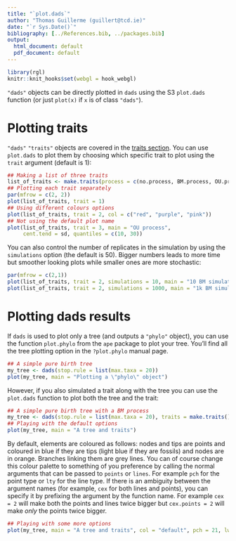 ```yaml
---
title: "`plot.dads`"
author: "Thomas Guillerme (guillert@tcd.ie)"
date: "`r Sys.Date()`"
bibliography: [../References.bib, ../packages.bib]
output:
  html_document: default
  pdf_document: default
---
```


```r
library(rgl)
knitr::knit_hooks$set(webgl = hook_webgl)
```

`"dads"` objects can be directly plotted in `dads` using the S3 `plot.dads` function (or just `plot(x)` if `x` is of class `"dads"`).


# Plotting traits

`"dads"` `"traits"` objects are covered in the [traits section](#maketraits).
You can use `plot.dads` to plot them by choosing which specific trait to plot using the `trait` argument (default is 1):

```r
## Making a list of three traits
list_of_traits <- make.traits(process = c(no.process, BM.process, OU.process), trait.names = c("No process (normal)", "Brownian motion", "Ornstein-Uhlenbeck"))
## Plotting each trait separately
par(mfrow = c(2, 2))
plot(list_of_traits, trait = 1)
## Using different colours options
plot(list_of_traits, trait = 2, col = c("red", "purple", "pink"))
## Not using the default plot name
plot(list_of_traits, trait = 3, main = "OU process",
     cent.tend = sd, quantiles = c(10, 30))
```

You can also control the number of replicates in the simulation by using the `simulations` option (the default is 50).
Bigger numbers leads to more time but smoother looking plots while smaller ones are more stochastic:

```r
par(mfrow = c(2,1))
plot(list_of_traits, trait = 2, simulations = 10, main = "10 BM simulations")
plot(list_of_traits, trait = 2, simulations = 1000, main = "1k BM simulations")
```


# Plotting dads results

If `dads` is used to plot only a tree (and outputs a `"phylo"` object), you can use the function `plot.phylo` from the `ape` package to plot your tree.
You'll find all the tree plotting option in the `?plot.phylo` manual page.

```r
## A simple pure birth tree
my_tree <- dads(stop.rule = list(max.taxa = 20))
plot(my_tree, main = "Plotting a \"phylo\" object")
```

However, if you also simulated a trait along with the tree you can use the `plot.dads` function to plot both the tree and the trait:

```r
## A simple pure birth tree with a BM process
my_tree <- dads(stop.rule = list(max.taxa = 20), traits = make.traits())
## Playing with the default options
plot(my_tree, main = "A tree and traits")
```

By default, elements are coloured as follows: nodes and tips are points and coloured in blue if they are tips (light blue if they are fossils) and nodes are in orange.
Branches linking them are grey lines.
You can of course change this colour palette to something of you preference by calling the normal arguments that can be passed to `points` or `lines`. For example `pch` for the point type or `lty` for the line type.
If there is an ambiguity between the argument names (for example, `cex` for both lines and points), you can specify it by prefixing the argument by the function name.
For example `cex = 2` will make both the points and lines twice bigger but `cex.points = 2` will make _only_ the points twice bigger.

```r
## Playing with some more options
plot(my_tree, main = "A tree and traits", col = "default", pch = 21, lwd = 2, lty = 3)
```





<!-- 
test_that("plot.dads works for traits", {
    
    list_of_traits <- make.traits(process = c(no.process, BM.process, OU.process), trait.names = c("No process (normal)", "Brownian motion", "Ornstein-Uhlenbeck"))
    ## Right output
    expect_null(plot.dads(list_of_traits))
    expect_null(plot.dads(list_of_traits, trait = 2))
    expect_null(plot.dads(list_of_traits, trait = 3))
})

test_that("plot.dads works for dads", {
    
    ## Simple example    
    test <- dads(stop.rule = list("max.living" = 10), traits = make.traits())
    ## Default plot
    expect_null(plot(test))
    ## Other options
    expect_null(plot(test, main = "what?", xlim = c(0, test$tree$root.time), col = c(tips = "pink", nodes = "red", edges = "purple"), ylab = "data"))

    ## A more complex trait
    complex_traits <- make.traits(process = c(BM.process, BM.process), n = c(2,3), process.args = list(list(Sigma = diag(2)), list(Sigma = matrix(1/3, 3, 3))), trait.names = c("bib", "bob"))
    test <- dads(stop.rule = list("max.living" = 10), traits = complex_traits)
    expect_null(plot(test, trait = 3))

    ## A big tree
    set.seed(12)
    big_test <- dads(bd.params = list(speciation = 1, extinction = 1/3), stop.rule = list(max.taxa = 1000), traits = make.traits())
    expect_null(plot(big_test, cex = 0.5))

    list_of_traits <- make.traits(process = c(no.process, BM.process, OU.process), trait.names = c("No process (normal)", "Brownian motion", "Ornstein-Uhlenbeck"))
    ## Right output
    expect_null(plot.dads(list_of_traits))
    expect_null(plot.dads(list_of_traits, trait = 2))
    expect_null(plot.dads(list_of_traits, trait = 3))
})


test_that("example works", {
    ## Specifying a trait process
    my_trait <- make.traits()
    ## Plotting a trait process
    expect_null(plot(my_trait, main = "A Brownian Motion"))

    ## Simulating a tree with ten taxa
    my_tree <- dads(stop.rule = list(max.taxa = 10))
    ## Plotting a simple birth death tree (using ape::plot.phylo)
    expect_is(plot(my_tree, main = "A pure birth tree"), "list")

    ## Simulating a tree with traits
    my_data <- dads(stop.rule = list(max.taxa = 10),
                    traits    = my_trait)
    ## Plotting the tree and traits
    expect_null(plot(my_data))

    ## Specifying a 3D trait process
    my_3D_trait <- make.traits(n = 3)
    ## Simulating a birth death tree with that trait
    my_data <- dads(bd.params = list(extinction = 0.2),
                    stop.rule = list(max.living = 50),
                    traits    = my_3D_trait)

    ## Plotting the second trait and the tree (default)
    ## The colours are purple for nodes and blue for tips
    expect_null(plot(my_data, trait = 2, col = c("purple", "blue"),
         edges = "pink", tips.nodes = "black"))

    ## Plotting the first and third trait correlation
    ## The colours are a heat map based on the elements age
    expect_null(plot(my_data, trait = c(1, 3), col = terrain.colors,
         edges = "grey", tips.nodes = "black"))
    
    ## Plotting the first and third trait correlation in 3D
    expect_null(plot(my_data, trait = c(1,3), col = rainbow,
         edges = "grey", tips.nodes = "black", use.3D = TRUE))

    ## Plotting all traits in 3D (without branch lengths)
    expect_null(plot(my_data, trait = c(1:3), col = heat.colors,
         edges = "grey", tips.nodes = "black", use.3D = TRUE, type = "s", radius = 0.1))
}) -->